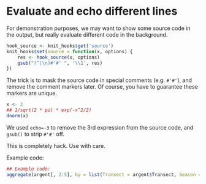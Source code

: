 # Evaluate and echo different lines
 
For demonstration purposes, we may want to show some source code in the output,
but really evaluate different code in the background.

```r
hook_source <- knit_hooks$get('source')
knit_hooks$set(source = function(x, options) {
    res <- hook_source(x, options)
    gsub("(^|\n)#'#' ", '\\1', res)
})
```
The trick is to mask the source code in special comments (e.g. `#'#'`), and
remove the comment markers later. Of course, you have to guarantee these markers
are unique.

```r
x <- 2
## 1/sqrt(2 * pi) * exp(-x^2/2)
dnorm(x)
```    

We used `echo=-3` to remove the 3rd expression from the source code, and
`gsub()` to strip `#'#'` off.

This is completely hack. Use with care.

Example code:

```r
## Example code:
aggregate(argent[, 2:5], by = list(Transect = argent$Transect, Season = argent$Season), FUN = sum)
```
